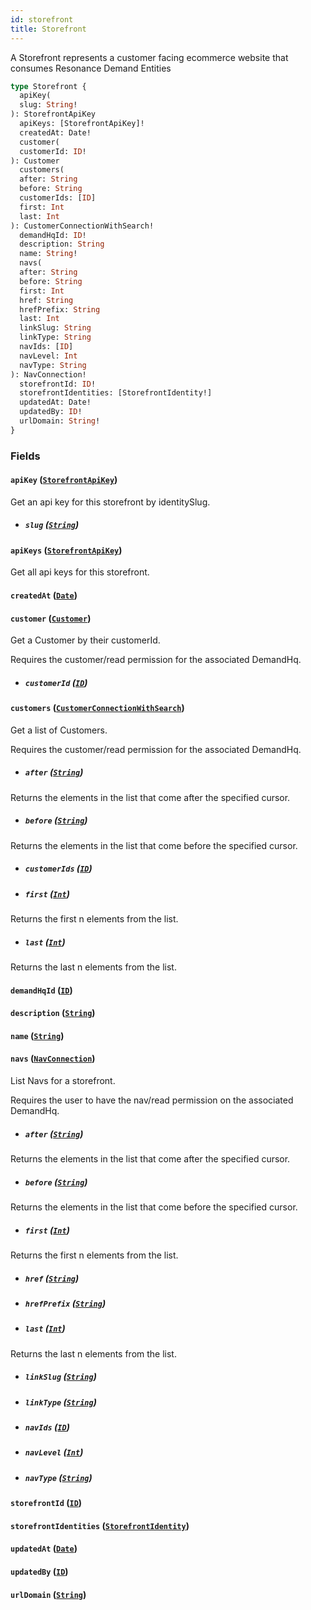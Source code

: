 ```yaml
---
id: storefront
title: Storefront
---
```



A Storefront represents a customer facing ecommerce website that consumes Resonance Demand Entities


```graphql
type Storefront {
  apiKey(
  slug: String!
): StorefrontApiKey
  apiKeys: [StorefrontApiKey]!
  createdAt: Date!
  customer(
  customerId: ID!
): Customer
  customers(
  after: String
  before: String
  customerIds: [ID]
  first: Int
  last: Int
): CustomerConnectionWithSearch!
  demandHqId: ID!
  description: String
  name: String!
  navs(
  after: String
  before: String
  first: Int
  href: String
  hrefPrefix: String
  last: Int
  linkSlug: String
  linkType: String
  navIds: [ID]
  navLevel: Int
  navType: String
): NavConnection!
  storefrontId: ID!
  storefrontIdentities: [StorefrontIdentity!]
  updatedAt: Date!
  updatedBy: ID!
  urlDomain: String!
}
```


### Fields

#### `apiKey` ([`StorefrontApiKey`](/developers/demandhq-apis/demand-api/graphql/reference/objects/storefront-api-key))

Get an api key for this storefront by identitySlug.
- ##### `slug` ([`String`](/developers/demandhq-apis/demand-api/graphql/reference/scalars/string))




#### `apiKeys` ([`StorefrontApiKey`](/developers/demandhq-apis/demand-api/graphql/reference/objects/storefront-api-key))

Get all api keys for this storefront.


#### `createdAt` ([`Date`](/developers/demandhq-apis/demand-api/graphql/reference/scalars/date))




#### `customer` ([`Customer`](/developers/demandhq-apis/demand-api/graphql/reference/objects/customer))

Get a Customer by their customerId.
            
Requires the customer/read permission for the associated DemandHq.
- ##### `customerId` ([`ID`](/developers/demandhq-apis/demand-api/graphql/reference/scalars/id))




#### `customers` ([`CustomerConnectionWithSearch`](/developers/demandhq-apis/demand-api/graphql/reference/objects/customer-connection-with-search))

Get a list of Customers.

Requires the customer/read permission for the associated DemandHq.
- ##### `after` ([`String`](/developers/demandhq-apis/demand-api/graphql/reference/scalars/string))

Returns the elements in the list that come after the specified cursor.


- ##### `before` ([`String`](/developers/demandhq-apis/demand-api/graphql/reference/scalars/string))

Returns the elements in the list that come before the specified cursor.


- ##### `customerIds` ([`ID`](/developers/demandhq-apis/demand-api/graphql/reference/scalars/id))




- ##### `first` ([`Int`](/developers/demandhq-apis/demand-api/graphql/reference/scalars/int))

Returns the first n elements from the list.


- ##### `last` ([`Int`](/developers/demandhq-apis/demand-api/graphql/reference/scalars/int))

Returns the last n elements from the list.


#### `demandHqId` ([`ID`](/developers/demandhq-apis/demand-api/graphql/reference/scalars/id))




#### `description` ([`String`](/developers/demandhq-apis/demand-api/graphql/reference/scalars/string))




#### `name` ([`String`](/developers/demandhq-apis/demand-api/graphql/reference/scalars/string))




#### `navs` ([`NavConnection`](/developers/demandhq-apis/demand-api/graphql/reference/objects/nav-connection))

List Navs for a storefront.

Requires the user to have the nav/read permission on the associated DemandHq.
- ##### `after` ([`String`](/developers/demandhq-apis/demand-api/graphql/reference/scalars/string))

Returns the elements in the list that come after the specified cursor.


- ##### `before` ([`String`](/developers/demandhq-apis/demand-api/graphql/reference/scalars/string))

Returns the elements in the list that come before the specified cursor.


- ##### `first` ([`Int`](/developers/demandhq-apis/demand-api/graphql/reference/scalars/int))

Returns the first n elements from the list.


- ##### `href` ([`String`](/developers/demandhq-apis/demand-api/graphql/reference/scalars/string))




- ##### `hrefPrefix` ([`String`](/developers/demandhq-apis/demand-api/graphql/reference/scalars/string))




- ##### `last` ([`Int`](/developers/demandhq-apis/demand-api/graphql/reference/scalars/int))

Returns the last n elements from the list.


- ##### `linkSlug` ([`String`](/developers/demandhq-apis/demand-api/graphql/reference/scalars/string))




- ##### `linkType` ([`String`](/developers/demandhq-apis/demand-api/graphql/reference/scalars/string))




- ##### `navIds` ([`ID`](/developers/demandhq-apis/demand-api/graphql/reference/scalars/id))




- ##### `navLevel` ([`Int`](/developers/demandhq-apis/demand-api/graphql/reference/scalars/int))




- ##### `navType` ([`String`](/developers/demandhq-apis/demand-api/graphql/reference/scalars/string))




#### `storefrontId` ([`ID`](/developers/demandhq-apis/demand-api/graphql/reference/scalars/id))




#### `storefrontIdentities` ([`StorefrontIdentity`](/developers/demandhq-apis/demand-api/graphql/reference/objects/storefront-identity))




#### `updatedAt` ([`Date`](/developers/demandhq-apis/demand-api/graphql/reference/scalars/date))




#### `updatedBy` ([`ID`](/developers/demandhq-apis/demand-api/graphql/reference/scalars/id))




#### `urlDomain` ([`String`](/developers/demandhq-apis/demand-api/graphql/reference/scalars/string))






